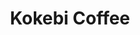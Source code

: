 ---
title: 'Kokebi Coffee'
publishedAt: '2024-11-27'
summary: 'Joyful coffee for playful people'
image: '/images/projects/kokebi.jpg'
type: 'Work'
---